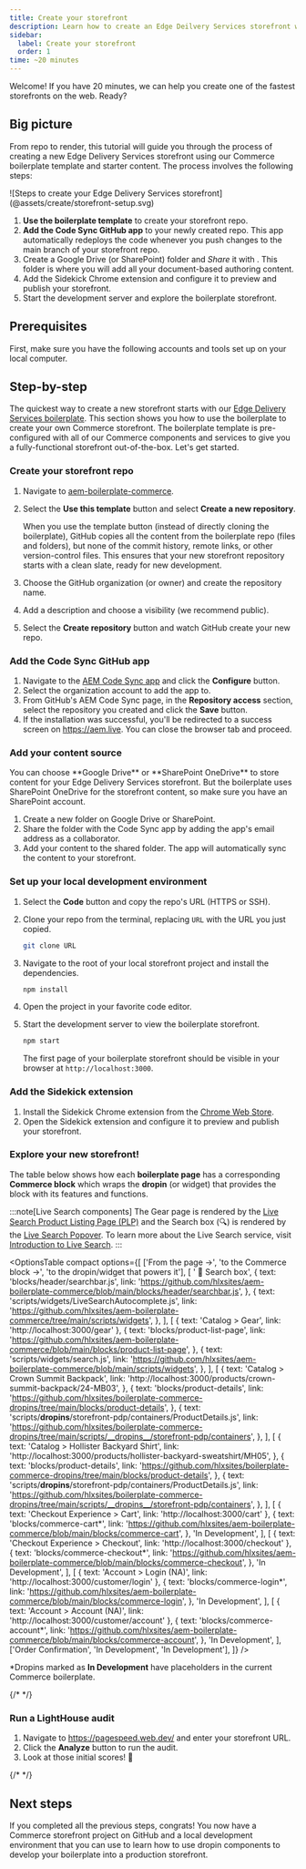 ```yaml
---
title: Create your storefront
description: Learn how to create an Edge Deilvery Services storefront while mastering dropin component customization.
sidebar:
  label: Create your storefront
  order: 1
time: ~20 minutes
---
```



Welcome! If you have 20 minutes, we can help you create one of the fastest storefronts on the web. Ready?

## Big picture

From repo to render, this tutorial will guide you through the process of creating a new Edge Delivery Services storefront using our Commerce boilerplate template and starter content. The process involves the following steps:

<Diagram caption="Steps to create your Edge Delivery Services storefront.">
  ![Steps to create your Edge Delivery Services storefront](@assets/create/storefront-setup.svg)
</Diagram>

<Callouts>

1. **Use the boilerplate template** to create your storefront repo.
1. **Add the Code Sync GitHub app** to your newly created repo. This app automatically redeploys the code whenever you push changes to the main branch of your storefront repo.
1. Create a Google Drive (or SharePoint) folder and _Share_ it with . This folder is where you will add all your document-based authoring content.
1. Add the Sidekick Chrome extension and configure it to preview and publish your storefront.
1. Start the development server and explore the boilerplate storefront.

</Callouts>

## Prerequisites

First, make sure you have the following accounts and tools set up on your local computer.

<CardGrid>
  <LinkCard
    noborder
    icon="github"
    title="GitHub"
    description="Sign into your GitHub account."
    href="https://github.com/login"
    rightIcon="external"
    target="_blank"
    rel="noopener noreferrer"
    aria-label="Link (opens in a new tab)"
  />
  <LinkCard
    noborder
    icon="node"
    title="Node.js"
    description="Verify your Node version (LTS)."
    href="https://nodejs.org/en"
    rightIcon="external"
    target="_blank"
    rel="noopener noreferrer"
    aria-label="Link (opens in a new tab)"
  />

</CardGrid>

## Step-by-step

The quickest way to create a new storefront starts with our [Edge Delivery Services boilerplate](https://github.com/hlxsites/boilerplate-commerce-dropins). This section shows you how to use the boilerplate to create your own Commerce storefront. The boilerplate template is pre-configured with all of our Commerce components and services to give you a fully-functional storefront out-of-the-box. Let's get started.

<Steps>

### Create your storefront repo

1. Navigate to [aem-boilerplate-commerce](https://github.com/hlxsites/aem-boilerplate-commerce).
1. Select the **Use this template** button and select **Create a new repository**.

   <Aside type="github" title="Why use the template button?">
     When you use the template button (instead of directly cloning the boilerplate), GitHub copies
     all the content from the boilerplate repo (files and folders), but none of the commit history,
     remote links, or other version-control files. This ensures that your new storefront repository
     starts with a clean slate, ready for new development.
   </Aside>

1. Choose the GitHub organization (or owner) and create the repository name.
1. Add a description and choose a visibility (we recommend public).
1. Select the **Create repository** button and watch GitHub create your new repo.

### Add the Code Sync GitHub app

1. Navigate to the [AEM Code Sync app](https://github.com/apps/aem-code-sync) and click the **Configure** button.
1. Select the organization account to add the app to.
1. From GitHub's AEM Code Sync page, in the **Repository access** section, select the repository you created and click the **Save** button.
1. If the installation was successful, you'll be redirected to a success screen on https://aem.live. You can close the browser tab and proceed.

### Add your content source

<Aside type="choose" title="Choose One">
  You can choose **Google Drive** or **SharePoint OneDrive** to store content for your Edge Delivery
  Services storefront. But the boilerplate uses SharePoint OneDrive for the storefront content, so
  make sure you have an SharePoint account.
</Aside>

<CardGrid>
  <LinkCard
    noborder
    icon="googledrive"
    title="Google Drive*"
    description="Create a Google Drive account."
    href="https://www.google.com/drive/"
    rightIcon="external"
    target="_blank"
    rel="noopener noreferrer"
    aria-label="Link (opens in a new tab)"
  />
  <LinkCard
    noborder
    icon="sharepoint"
    title="SharePoint*"
    description="Create a SharePoint account."
    href="https://www.microsoft.com/en-us/microsoft-365/sharepoint/collaboration/"
    rightIcon="external"
    target="_blank"
    rel="noopener noreferrer"
    aria-label="Link (opens in a new tab)"
  />
</CardGrid>

1. Create a new folder on Google Drive or SharePoint.
1. Share the folder with the Code Sync app by adding the app's email address as a collaborator.
1. Add your content to the shared folder. The app will automatically sync the content to your storefront.

### Set up your local development environment

1. Select the **Code** button and copy the repo's URL (HTTPS or SSH).
1. Clone your repo from the terminal, replacing `URL` with the URL you just copied.

   ```bash frame="none"
   git clone URL
   ```

1. Navigate to the root of your local storefront project and install the dependencies.

   ```bash frame="none"
   npm install
   ```

1. Open the project in your favorite code editor.
1. Start the development server to view the boilerplate storefront.

   ```bash frame="none"
   npm start
   ```

   The first page of your boilerplate storefront should be visible in your browser at `http://localhost:3000`.

   <Screenshot src={BoilerplateHomePage} alt="Boilerplate Home Page" width="740px" />

### Add the Sidekick extension

<CardGrid>
  <LinkCard
    noborder
    icon="sidekick"
    title="Sidekick"
    description="Install the Sidekick extension."
    href="https://chromewebstore.google.com/detail/aem-sidekick/ccfggkjabjahcjoljmgmklhpaccedipo"
    rightIcon="external"
    target="_blank"
    rel="noopener noreferrer"
    aria-label="Link (opens in a new tab)"
  />
</CardGrid>

1. Install the Sidekick Chrome extension from the [Chrome Web Store](https://chrome.google.com/webstore/detail/aem-sidekick/ccfggkjabjahcjoljmgmklhpaccedipo).
1. Open the Sidekick extension and configure it to preview and publish your storefront.

### Explore your new storefront!

The table below shows how each **boilerplate page** has a corresponding **Commerce block** which wraps the **dropin** (or widget) that provides the block with its features and functions.

:::note[Live Search components]
The Gear page is rendered by the [Live Search Product Listing Page
(PLP)](https://experienceleague.adobe.com/docs/commerce-merchant-services/live-search/live-search-storefront/plp-styling.html?lang=en)
and the Search box (🔍) is rendered by the [Live Search
Popover](https://experienceleague.adobe.com/docs/commerce-merchant-services/live-search/live-search-storefront/storefront-popover.html?lang=en).
To learn more about the Live Search service, visit [Introduction to Live
Search](https://experienceleague.adobe.com/docs/commerce-merchant-services/live-search/overview.html?lang=en#live-search-components).
:::

<OptionsTable
  compact
  options={[
    ['From the page →', 'to the Commerce block →', 'to the dropin/widget that powers it'],
    [
      ' 🔎 Search box',
      {
        text: 'blocks/header/searchbar.js',
        link: 'https://github.com/hlxsites/aem-boilerplate-commerce/blob/main/blocks/header/searchbar.js',
      },
      {
        text: 'scripts/widgets/LiveSearchAutocomplete.js',
        link: 'https://github.com/hlxsites/aem-boilerplate-commerce/tree/main/scripts/widgets',
      },
    ],
    [
      { text: 'Catalog > Gear', link: 'http://localhost:3000/gear' },
      {
        text: 'blocks/product-list-page',
        link: 'https://github.com/hlxsites/aem-boilerplate-commerce/blob/main/blocks/product-list-page',
      },
      {
        text: 'scripts/widgets/search.js',
        link: 'https://github.com/hlxsites/aem-boilerplate-commerce/blob/main/scripts/widgets',
      },
    ],
    [
      {
        text: 'Catalog > Crown Summit Backpack',
        link: 'http://localhost:3000/products/crown-summit-backpack/24-MB03',
      },
      {
        text: 'blocks/product-details',
        link: 'https://github.com/hlxsites/boilerplate-commerce-dropins/tree/main/blocks/product-details',
      },
      {
        text: 'scripts/__dropins__/storefront-pdp/containers/ProductDetails.js',
        link: 'https://github.com/hlxsites/boilerplate-commerce-dropins/tree/main/scripts/__dropins__/storefront-pdp/containers',
      },
    ],
    [
      {
        text: 'Catalog > Hollister Backyard Shirt',
        link: 'http://localhost:3000/products/hollister-backyard-sweatshirt/MH05',
      },
      {
        text: 'blocks/product-details',
        link: 'https://github.com/hlxsites/boilerplate-commerce-dropins/tree/main/blocks/product-details',
      },
      {
        text: 'scripts/__dropins__/storefront-pdp/containers/ProductDetails.js',
        link: 'https://github.com/hlxsites/boilerplate-commerce-dropins/tree/main/scripts/__dropins__/storefront-pdp/containers',
      },
    ],
    [
      { text: 'Checkout Experience > Cart', link: 'http://localhost:3000/cart' },
      {
        text: 'blocks/commerce-cart*',
        link: 'https://github.com/hlxsites/aem-boilerplate-commerce/blob/main/blocks/commerce-cart',
      },
      'In Development',
    ],
    [
      { text: 'Checkout Experience > Checkout', link: 'http://localhost:3000/checkout' },
      {
        text: 'blocks/commerce-checkout*',
        link: 'https://github.com/hlxsites/aem-boilerplate-commerce/blob/main/blocks/commerce-checkout',
      },
      'In Development',
    ],
    [
      { text: 'Account > Login (NA)', link: 'http://localhost:3000/customer/login' },
      {
        text: 'blocks/commerce-login*',
        link: 'https://github.com/hlxsites/aem-boilerplate-commerce/blob/main/blocks/commerce-login',
      },
      'In Development',
    ],
    [
      { text: 'Account > Account (NA)', link: 'http://localhost:3000/customer/account' },
      {
        text: 'blocks/commerce-account*',
        link: 'https://github.com/hlxsites/aem-boilerplate-commerce/blob/main/blocks/commerce-account',
      },
      'In Development',
    ],
    ['Order Confirmation', 'In Development', 'In Development'],
  ]}
/>

\*Dropins marked as **In Development** have placeholders in the current Commerce boilerplate.

{/* <Step> */}

### Run a LightHouse audit

1. Navigate to https://pagespeed.web.dev/ and enter your storefront URL.
1. Click the **Analyze** button to run the audit.
1. Look at those initial scores! 🚀

{/* </Step> */}

</Steps>

## Next steps

If you completed all the previous steps, congrats! You now have a Commerce storefront project on GitHub and a local development environment that you can use to learn how to use dropin components to develop your boilerplate into a production storefront.
